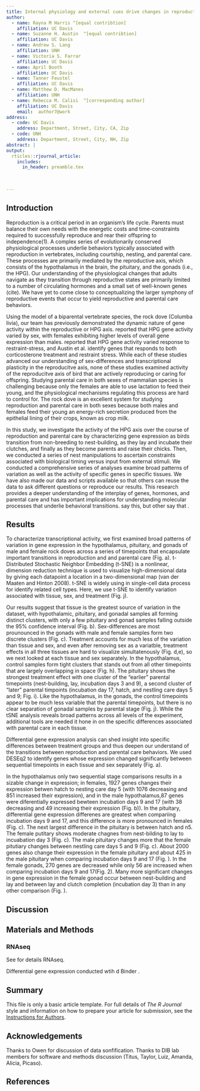 ```yaml
---
title: Internal physiology and external cues drive changes in reproductive axis of parenting pigeons
author:
  - name: Rayna M Harris ^[equal contribtion] 
    affiliation: UC Davis
  - name: Suzanne H. Austin  ^[equal contribtion] 
    affiliation: UC Davis
  - name: Andrew S. Lang
    affiliation: UNH
  - name: Victoria S. Farrar
    affiliation: UC Davis
  - name: April Booth
    affiliation: UC Davis
  - name: Tanner Feustel
    affiliation: UC Davis
  - name: Matthew D. MacManes
    affiliation: UNH
  - name: Rebecca M. Calisi  ^[corresponding author] 
    affiliation: UC Davis
    email:  author7@work   
address:
  - code: UC Davis
    address: Department, Street, City, CA, Zip
  - code: UNH
    address: Department, Street, City, NH, Zip    
abstract: |
output:
  rticles::rjournal_article:
    includes:
      in_header: preamble.tex
      
      
      
---
```


## Introduction


Reproduction is a critical period in an organism’s life cycle. Parents must balance their own needs with the energetic costs and time-constraints required to successfully reproduce and rear their offspring to independence(1).  A complex series of evolutionarily conserved physiological processes underlie behaviors typically associated with reproduction in vertebrates, including courtship, nesting, and parental care. These processes are primarily mediated by the reproductive axis, which consists of the hypothalamus in the brain, the pituitary, and the gonads (i.e., the HPG). Our understanding of the physiological changes that adults navigate as they transition through reproductive states are primarily limited to a number of circulating hormones and a small set of well-known genes (cite). We have yet to come close to conceptualizing the larger symphony of reproductive events that occur to yield reproductive and parental care behaviors. 

Using the model of a biparental vertebrate species, the rock dove (Columba livia), our team has previously demonstrated the dynamic nature of gene activity within the reproductive or HPG axis. \citet{MacManes2017} reported that HPG gene activity varied by sex, with females exhibiting higher levels of overall gene expression than males. \citet{Calisi2018} reported that HPG gene activity varied response to restraint-stress, and Austin et al. identify genes that responds to both corticosterone treatment and restraint stress. While each of these studies advanced our understanding of sex-differences and transcriptional plasticity in the reproducitve axis, none of these studies examined activity of the reproducitve axis of bird that are actively reproducing or caring for offspring. Studying parental care in both sexes of mammalian species is challenging because only the females are able to use lactation to feed their young, and the physiological mechanisms regulating this process are hard to control for. The rock dove is an excellent system for studying reproduction and parental care in both sexes because both males and females feed their young an energy-rich secretion produced from the epithelial lining of their crops, known as crop milk. 

In this study, we investigate the activity of the HPG axis over the course of reproduction and parental care by characterizing gene expression as birds transition from non-breeding to nest-building, as they lay and incubate their clutches, and finally as they become parents and raise their chicks. Then, we conducted a series of nest manipulations to ascertain constraints associated with biological timing versus input from external stimuli. We conducted a comprehensive series of analyses examine broad patterns of variation as well as the activity of specific genes in specific tissues. We have also made our data and scripts available so that others can reuse the data to ask different questions or reproduce our results. This research provides a deeper understanding of the interplay of genes, hormones, and parental care and has important implications for understanding molecular processes that underlie behavioral transitions. \citep[reviewed in][]{Lea1989} say this, but other say that \citep[reviewed in][]{Dulac2014}. 


## Results

To characterize transcriptional activity, we first examined broad patterns of variation in gene expression in the hypothalamus, pituitary, and gonads of male and female rock doves across a series of timepoints that encapsulate important transitions in reproduction and and parental care (Fig. \ref{figure:fig1}a). t-Distributed Stochastic Neighbor Embedding (t-SNE) is a nonlinear, dimension reduction technique is used to visualize high-dimensional data by giving each datapoint a location in a two-dimensional map (van der Maaten and Hinton 2008). t-SNE is widely using in single-cell data process for identify related cell types. Here, we use t-SNE to identify variation associated with tissue, sex, and treatment (Fig. \ref{figure:fig1}j). 

\begin{figure}[h]
  \centering
  \includegraphics[width=1.0\textwidth]{../../figures/fig1-1}
  \caption{Broad patterns of variation in hypothalamic, pituitary, and gonadal gene expression in male and female rock doves across reproductive and parental transitions. a) Experimental design. b) t-SNE plot highlighting tissue differences in gene expression. Each dot represents 1 sample and is colored by the source tissue (hypothalamus: orange, pituitary: teal, gonads: purple). c) t-SNE plot highlighting sex differences in tissue and sex, as shown in light grey (females) and dark grey (males). t-SNE plots highlight treatment effects in females (d), males (e), the hypothalamus (h), pituitary (i), and gonads (j), with samples colored by parental stage (control: red or , nest-building: orange, lay: yellow; inc.d3: light green, inc.d9: green, inc.d17: dark green, hatch: dark blue, n5: blue, and n9: light blue.}
  \label{figure:fig1}
\end{figure}

Our results suggest that tissue is the greatest source of variation in the dataset, with hypothalamic, pituitary, and gonadal samples all forming distinct clusters, with only a few pituitary and gonad samples falling outside the 95% confidence interval (Fig. \ref{figure:fig1}b). Sex-differences are most prounounced in the gonads with male and female samples form two discrete clusters (Fig. \ref{figure:fig1}c). Treatment accounts for much less of the variation than tissue and sex, and even after removing sex as a variatble, treatment effects in all three tissues are hard to visualize simultatenously (Fig. \ref{figure:fig1}d,e), so we next looked at each tissue and sex separately. In the hypothalamus, control samples form tight clusters that stands out from all other timepoints that are largely overlapping in space (Fig. \ref{figure:fig1}h). The pituitary shows the strongest treatment effect with one cluster of the “earlier” parental timepoints (nest-building, lay, incubation days 3 and 9), a second cluster of “later” parental timpoints (incubation day 17, hatch, and nestling care days 5 and 9; Fig. \ref{figure:fig1}i). Like the hypothalamus, in the gonads, the control timepoints appear to be much less variable that the parental timepoints, but there is no clear separation of gonadal samples by parental stage (Fig. \ref{figure:fig1}j). While the tSNE analysis reveals broad patterns across all levels of the experiment, additional tools are needed it hone in on the specific differences associated with parental care in each tissue.


Differential gene expression analysis can shed insight into specific differences between treatment groups and thus deepen our understand of the transitions between reproduction and parental care behaviors. We used DESEq2 to identify genes whose expression changed significantly between sequential timepoints in each tissue and sex separately (Fig. \ref{figure:fig2}a). 

\begin{figure}[h]
  \centering
  \includegraphics[width=1.0\textwidth]{../../figures/fig2-1}
  \caption{Differential gene expression differences between sequential parental stages. a) We calculated the differentail gene expression between each consequtive parental stage samples, for a total of 8 pair-wise comparisons for each sex in each tissue. The y-axis of these bar plots displays the total number of differentially expressed genes for each comparsison in the hypothalamus (b), pituitary (c), gonads (d). Bars are collored by the direction of the change in gene expression. Control: control: red or , nest-building (bldg): orange, lay: yellow; incubation day 3 (inc.d3): light green, inc.d9: green, inc.d17: dark green, hatch: dark blue, nestling care day 5 (n5): blue, and n9: light blue.}
  \label{figure:fig2}
\end{figure}

In the hypothalamus only two sequential stage comparisons results in a sizable change in expression; in females, 1927 genes changes their expression betwen hatch to nesting care day 5 (with 1076 decreasing and 851 increased their expression), and in the male hypothalamus,87 genes were diferentially expressed bewteen incubation days 9 and 17 (with 38 decreasing and 49 increasing their expression (Fig. \ref{figure:fig2}b)). In the pituitary, differential gene expression differenes are greatest when compariing incubation days 9 and 17, and this difference is more pronounced in females (Fig. \ref{figure:fig2}c). The next largest difference in the pituitary is between hatch and n5. The female putitary shows moderate chagnes from nest-bilding to lay to incuabation day 3 (Fig. \ref{figure:fig2}c). The male pituitary changes more that the female pitutiary changes between nestling care days 5 and 9  (Fig. \ref{figure:fig2}c).   About 2000 genes also change their expression in the female pituitary and about 425 in the male pituitary when comparing incubation days 9 and 17 (Fig. \ref{figure:fig2}). In the female gonads, 270 genes are decreased while only 56 are increased when comparing incubation days 9 and 17(Fig. 2). Many more significant changes in gene expression in the female gonad occur between nest-building and lay and between lay and clutch completion (incubation day 3) than in any other comparison (Fig. \ref{figure:fig2}).







## Discussion

## Materials and Methods


### RNAseq

See \citet{Lang2019} for details RNAseq.

Differential gene expression conducted wtih d Binder \citep{project_jupyter-proc-scipy-2018, Love2014, Wilke2016}. 






## Summary

This file is only a basic article template. For full details of _The R Journal_ style and information on how to prepare your article for submission, see the [Instructions for Authors](https://journal.r-project.org/share/author-guide.pdf).

## Acknowledgements

Thanks to Owen for discussion of data sonfification. Thanks to DIB lab members for software and methods discussion (Titus, Taylor, Luiz, Amanda, Alicia, Picaso).

## References

\bibliography{RJreferences}

<!-- 
Introductory section which may include references in parentheses
\citep{RDevelopmentCoreTeam2013}, or cite a reference such as \citet{RDevelopmentCoreTeam2013} in the text.
--> 


